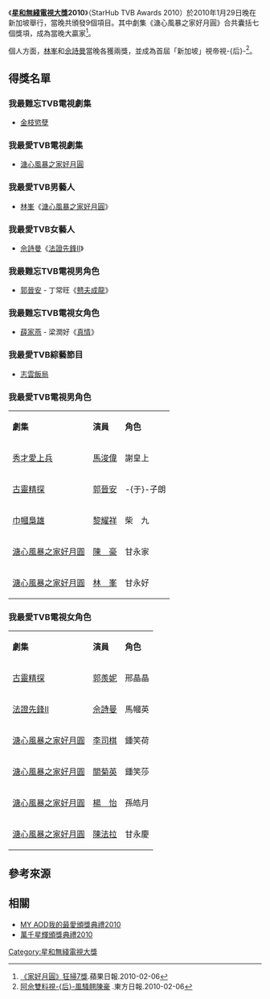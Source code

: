 《'''[[星和無綫電視大獎|星和無綫電視大獎]]2010'''》（StarHub TVB Awards 2010）於2010年1月29日晚在新加坡舉行，當晚共頒發9個項目。其中劇集《溏心風暴之家好月圓》合共囊括七個獎項，成為當晚大贏家<ref>[http://hk.apple.nextmedia.com/entertainment/art/20100206/13702474 《家好月圓》狂掃7獎].蘋果日報.2010-02-06{{dead link}}</ref>。

個人方面，[[林峯|林峯]]和[[佘詩曼|佘詩曼]]當晚各獲兩獎，並成為首屆「新加坡」視帝視-{后}-<ref>[http://orientaldaily.on.cc/cnt/entertainment/20100206/00282_033.html 阿佘雙料視-{后}-風騷翹陳豪] {{Wayback|url=http://orientaldaily.on.cc/cnt/entertainment/20100206/00282_033.html |date=20100412061502 }}.東方日報.2010-02-06</ref>。

==得獎名單==
===我最難忘TVB電視劇集===
*[[金枝慾孽|金枝慾孽]]

===我最愛TVB電視劇集===
*[[溏心風暴之家好月圓|溏心風暴之家好月圓]]

===我最愛TVB男藝人===
*[[林峯|林峯]]《[[溏心風暴之家好月圓|溏心風暴之家好月圓]]》

===我最愛TVB女藝人===
*[[佘詩曼|佘詩曼]]《[[法證先鋒II|法證先鋒II]]》

===我最難忘TVB電視男角色===
*[[郭晉安|郭晉安]] - 丁常旺《[[戆夫成龍|戆夫成龍]]》

===我最難忘TVB電視女角色===
*[[薛家燕|薛家燕]] - 梁潤好《[[真情|真情]]》

===我最愛TVB綜藝節目===
*[[志雲飯局|志雲飯局]]

===我最愛TVB電視男角色===
{|class="wikitable" width="500px"
|- style="background:cornflowerblue; color:white" align=center
|'''劇集'''||'''演員'''||'''角色'''
|-
|[[秀才愛上兵|秀才愛上兵]]||[[馬浚偉|馬浚偉]]||謝皇上
|-
|[[古靈精探|古靈精探]]||[[郭晉安|郭晉安]]||-{于}-子朗
|-
|[[巾幗梟雄|巾幗梟雄]]||[[黎耀祥|黎耀祥]]||柴　九
|-
|[[溏心風暴之家好月圓|溏心風暴之家好月圓]]||[[陳豪_(演員)|陳　豪]]||甘永家
|-
|[[溏心風暴之家好月圓|溏心風暴之家好月圓]]||[[林峯|林　峯]]||甘永好
|}

===我最愛TVB電視女角色===
{|class="wikitable" width="500px"
|- style="background:cornflowerblue; color:white" align=center
|'''劇集'''||'''演員'''||'''角色'''
|-
|[[古靈精探|古靈精探]]||[[郭羨妮|郭羨妮]]||邢晶晶
|-
|[[法證先鋒II|法證先鋒II]]||[[佘詩曼|佘詩曼]]||馬幗英
|-
|[[溏心風暴之家好月圓|溏心風暴之家好月圓]]||[[李司棋|李司棋]]||鍾笑荷
|-
|[[溏心風暴之家好月圓|溏心風暴之家好月圓]]||[[關菊英|關菊英]]||鍾笑莎
|-
|[[溏心風暴之家好月圓|溏心風暴之家好月圓]]||[[楊怡|楊　怡]]||孫皓月
|-
|[[溏心風暴之家好月圓|溏心風暴之家好月圓]]||[[陳法拉|陳法拉]]||甘永慶
|}

==參考來源==
{{reflist}}

==相關==
*[[MY_AOD我的最愛頒獎典禮2010|MY AOD我的最愛頒獎典禮2010]]
*[[萬千星輝頒獎典禮2010|萬千星輝頒獎典禮2010]]
{{星和無綫電視大獎}}
[[Category:星和無綫電視大獎|Category:星和無綫電視大獎]]